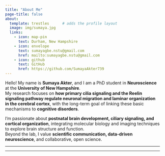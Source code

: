 ```yaml
---
title: "About Me"
page-title: false
about:
  template: trestles      # adds the profile layout
  image: img/sumaya.jpg
  links:
    - icon: map-pin
      text: Durham, New Hampshire
    - icon: envelope
      text: sumayagbe.nstu@gmail.com
      href: mailto:sumayagbe.nstu@gmail.com
    - icon: github
      text: GitHub
      href: https://github.com/SumayaAkter739
---
```


Hello! My name is **Sumaya Akter**, and I am a PhD student in **Neuroscience** at the **University of New Hampshire**.  
My research focuses on **how primary cilia signaling and the Reelin signaling pathway regulate neuronal migration and laminar organization in the cerebral cortex**, with the long-term goal of linking these basic mechanisms to **cognitive disorders**.

I’m passionate about **postnatal brain development, ciliary signaling, and cortical organization**, integrating molecular biology and imaging techniques to explore brain structure and function.  
Beyond the lab, I value **scientific communication, data-driven neuroscience**, and collaborative, open science.

---

------------------------------------------------------------------------

## 
